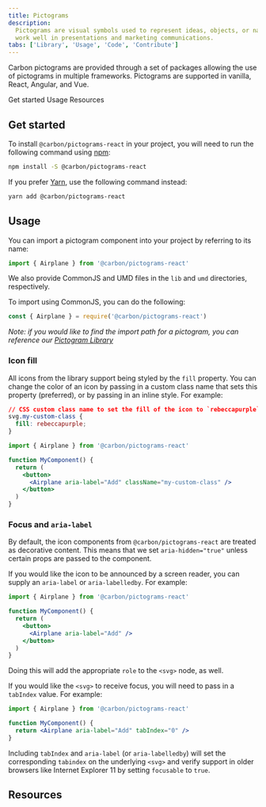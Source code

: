 ```yaml
---
title: Pictograms
description:
  Pictograms are visual symbols used to represent ideas, objects, or narratives at a glance. They
  work well in presentations and marketing communications.
tabs: ['Library', 'Usage', 'Code', 'Contribute']
---
```


<PageDescription>

Carbon pictograms are provided through a set of packages allowing the use of pictograms in multiple
frameworks. Pictograms are supported in vanilla, React, Angular, and Vue.

</PageDescription>

<AnchorLinks>

<AnchorLink>Get started</AnchorLink>
<AnchorLink>Usage</AnchorLink>
<AnchorLink>Resources</AnchorLink>

</AnchorLinks>

## Get started

To install `@carbon/pictograms-react` in your project, you will need to run the following command
using [npm](https://www.npmjs.com/):

```bash
npm install -S @carbon/pictograms-react
```

If you prefer [Yarn](https://yarnpkg.com/en/), use the following command instead:

```bash
yarn add @carbon/pictograms-react
```

## Usage

You can import a pictogram component into your project by referring to its name:

```jsx
import { Airplane } from '@carbon/pictograms-react'
```

We also provide CommonJS and UMD files in the `lib` and `umd` directories, respectively.

To import using CommonJS, you can do the following:

```js
const { Airplane } = require('@carbon/pictograms-react')
```

_Note: if you would like to find the import path for a pictogram, you can reference our
[Pictogram Library](https://www.carbondesignsystem.com/guidelines/pictograms/library)_

### Icon fill

All icons from the library support being styled by the `fill` property. You can change the color of
an icon by passing in a custom class name that sets this property (preferred), or by passing in an
inline style. For example:

```css
// CSS custom class name to set the fill of the icon to `rebeccapurple`
svg.my-custom-class {
  fill: rebeccapurple;
}
```

```jsx
import { Airplane } from '@carbon/pictograms-react'

function MyComponent() {
  return (
    <button>
      <Airplane aria-label="Add" className="my-custom-class" />
    </button>
  )
}
```

### Focus and `aria-label`

By default, the icon components from `@carbon/pictograms-react` are treated as decorative content.
This means that we set `aria-hidden="true"` unless certain props are passed to the component.

If you would like the icon to be announced by a screen reader, you can supply an `aria-label` or
`aria-labelledby`. For example:

```jsx
import { Airplane } from '@carbon/pictograms-react'

function MyComponent() {
  return (
    <button>
      <Airplane aria-label="Add" />
    </button>
  )
}
```

Doing this will add the appropriate `role` to the `<svg>` node, as well.

If you would like the `<svg>` to receive focus, you will need to pass in a `tabIndex` value. For
example:

```jsx
import { Airplane } from '@carbon/pictograms-react'

function MyComponent() {
  return <Airplane aria-label="Add" tabIndex="0" />
}
```

Including `tabIndex` and `aria-label` (or `aria-labelledby`) will set the corresponding `tabindex`
on the underlying `<svg>` and verify support in older browsers like Internet Explorer 11 by setting
`focusable` to `true`.

## Resources

<Row className="resource-card-group">
  <Column colMd={4} colLg={4} noGutterSm>
    <ResourceCard
      subTitle="Carbon pictograms package"
      href="https://github.com/carbon-design-system/carbon/blob/v10/packages/pictograms-react"
    >

<MdxIcon name="bee" />

  </ResourceCard>
  </Column>
</Row>
